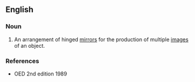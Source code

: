 ==English==

===Noun===
{{en-noun}}

# {{context|obsolete|lang=en}} An arrangement of hinged [[mirror]]s for the production of multiple [[image]]s of an object.

===References===
*OED 2nd edition 1989